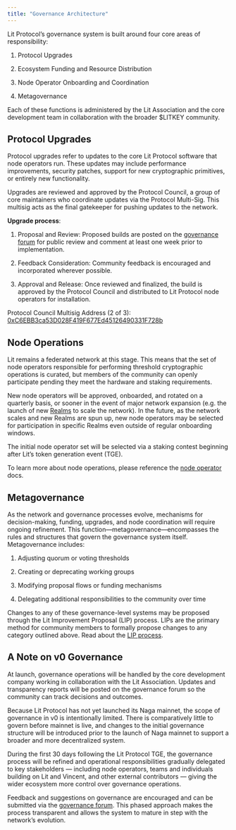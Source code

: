 ```yaml
---
title: "Governance Architecture"
---
```


Lit Protocol’s governance system is built around four core areas of responsibility:

1. Protocol Upgrades

2. Ecosystem Funding and Resource Distribution

3. Node Operator Onboarding and Coordination

4. Metagovernance

Each of these functions is administered by the Lit Association and the core development team in collaboration with the broader \$LITKEY community.

## Protocol Upgrades

Protocol upgrades refer to updates to the core Lit Protocol software that node operators run. These updates may include performance improvements, security patches, support for new cryptographic primitives, or entirely new functionality. 

Upgrades are reviewed and approved by the Protocol Council, a group of core maintainers who coordinate updates via the Protocol Multi-Sig. This multisig acts as the final gatekeeper for pushing updates to the network.

**Upgrade process**:

1. Proposal and Review: Proposed builds are posted on the [governance forum](https://litprotocol.discourse.group/categories) for public review and comment at least one week prior to implementation.

2. Feedback Consideration: Community feedback is encouraged and incorporated wherever possible.

3. Approval and Release: Once reviewed and finalized, the build is approved by the Protocol Council and distributed to Lit Protocol node operators for installation.

Protocol Council Multisig Address (2 of 3):
[0xC6EBB3ca53D028F419F677Ed45126490331F728b](https://lit-chain-explorer.litprotocol.com/address/0xC6EBB3ca53D028F419F677Ed45126490331F728b?tab=index)

## Node Operations

Lit remains a federated network at this stage. This means that the set of node operators responsible for performing threshold cryptographic operations is curated, but members of the community can openly participate pending they meet the hardware and staking requirements. 

New node operators will be approved, onboarded, and rotated on a quarterly basis, or sooner in the event of major network expansion (e.g. the launch of new [Realms](https://spark.litprotocol.com/enhancing-threshold-security-and-performance-at-scale-introducing-shadow-splicing/) to scale the network).
In the future, as the network scales and new Realms are spun up, new node operators may be selected for participation in specific Realms even outside of regular onboarding windows.

The initial node operator set will be selected via a staking contest beginning after Lit’s token generation event (TGE).

To learn more about node operations, please reference the [node operator](/node-ops/overview) docs.

## Metagovernance

As the network and governance processes evolve, mechanisms for decision-making, funding, upgrades, and node coordination will require ongoing refinement. This function—metagovernance—encompasses the rules and structures that govern the governance system itself.
Metagovernance includes:

1. Adjusting quorum or voting thresholds

2. Creating or deprecating working groups

3. Modifying proposal flows or funding mechanisms

4. Delegating additional responsibilities to the community over time

Changes to any of these governance-level systems may be proposed through the Lit Improvement Proposal (LIP) process. LIPs are the primary method for community members to formally propose changes to any category outlined above. Read about the [LIP process](/governance/lit-improvement-proposals).

## A Note on v0 Governance

At launch, governance operations will be handled by the core development company working in collaboration with the Lit Association. Updates and transparency reports will be posted on the governance forum so the community can track decisions and outcomes.

Because Lit Protocol has not yet launched its Naga mainnet, the scope of governance in v0 is intentionally limited. There is comparatively little to govern before mainnet is live, and changes to the initial governance structure will be introduced prior to the launch of Naga mainnet to support a broader and more decentralized system.

During the first 30 days following the Lit Protocol TGE, the governance process will be refined and operational responsibilities gradually delegated to key stakeholders — including node operators, teams and individuals building on Lit and Vincent, and other external contributors — giving the wider ecosystem more control over governance operations.

Feedback and suggestions on governance are encouraged and can be submitted via the [governance forum](https://litprotocol.discourse.group/). This phased approach makes the process transparent and allows the system to mature in step with the network’s evolution.
